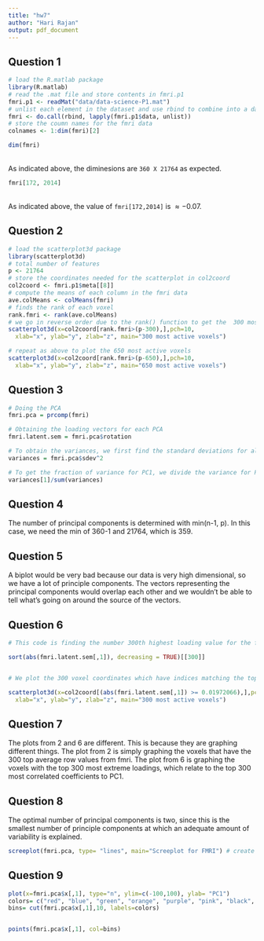 ```yaml
---
title: "hw7"
author: "Hari Rajan"
output: pdf_document
---
```


## Question 1

```r
# load the R.matlab package
library(R.matlab)
# read the .mat file and store contents in fmri.p1
fmri.p1 <- readMat("data/data-science-P1.mat")
# unlist each element in the dataset and use rbind to combine into a data fram
fmri <- do.call(rbind, lapply(fmri.p1$data, unlist))
# store the coumn names for the fmri data
colnames <- 1:dim(fmri)[2]
```

```r
dim(fmri)
```

<br /> As indicated above, the diminesions are `360 X 21764` as expected. 

```r
fmri[172, 2014]
```

<br /> As indicated above, the value of `fmri[172,2014]` is $\approx -0.07$. 

## Question 2

```r
# load the scatterplot3d package
library(scatterplot3d) 
# total number of features
p <- 21764 
# store the coordinates needed for the scatterplot in col2coord
col2coord <- fmri.p1$meta[[8]]
# compute the means of each column in the fmri data
ave.colMeans <- colMeans(fmri)
# finds the rank of each voxel
rank.fmri <- rank(ave.colMeans)
# we go in reverse order due to the rank() function to get the  300 most active voxels
scatterplot3d(x=col2coord[rank.fmri>(p-300),],pch=10,
  xlab="x", ylab="y", zlab="z", main="300 most active voxels")

# repeat as above to plot the 650 most active voxels
scatterplot3d(x=col2coord[rank.fmri>(p-650),],pch=10,
  xlab="x", ylab="y", zlab="z", main="650 most active voxels")
```

## Question 3

```r

# Doing the PCA
fmri.pca = prcomp(fmri)

# Obtaining the loading vectors for each PCA
fmri.latent.sem = fmri.pca$rotation

# To obtain the variances, we first find the standard deviations for all of the principal components. We square them to obtain the variances because variance = sd^2. 
variances = fmri.pca$sdev^2

# To get the fraction of variance for PC1, we divide the variance for PC1 by the sum of variances across all principle components. 
variances[1]/sum(variances)

```

## Question 4

The number of principal components is determined with min(n-1, p). In this case, we need the min of 360-1 and 21764, which is 359. 

## Question 5

A biplot would be very bad because our data is very high dimensional, so we have a lot of principle components. The vectors representing the principal components would overlap each other and we wouldn't be able to tell what's going on around the source of the vectors. 

## Question 6
```r

# This code is finding the number 300th highest loading value for the first PC. We sort the absolute values of the loadings for PC1. Then, we find the 300th highest to get the cutoff for the top 300. 

sort(abs(fmri.latent.sem[,1]), decreasing = TRUE)[[300]]


# We plot the 300 voxel coordinates which have indices matching the top 300 absolute values of the PC1 loadings. 

scatterplot3d(x=col2coord[(abs(fmri.latent.sem[,1]) >= 0.01972066),],pch=10,
  xlab="x", ylab="y", zlab="z", main="300 most active voxels")
```
## Question 7

The plots from 2 and 6 are different. This is because they are graphing different things. The plot from 2 is simply graphing the voxels that have the 300 top average row values from fmri. The plot from 6 is graphing the voxels with the top 300 most extreme loadings, which relate to the top 300 most correlated coefficients to PC1. 

## Question 8

The optimal number of principal components is two, since this is the smallest number of principle components at which an adequate amount of variability is explained.

```r
screeplot(fmri.pca, type= "lines", main="Screeplot for FMRI") # create a screeplot for FMRI with lines
```

## Question 9
```r
plot(x=fmri.pca$x[,1], type="n", ylim=c(-100,100), ylab= "PC1")
colors= c("red", "blue", "green", "orange", "purple", "pink", "black", "yellow", "cyan", "powderblue")
bins= cut(fmri.pca$x[,1],10, labels=colors)


points(fmri.pca$x[,1], col=bins)

```